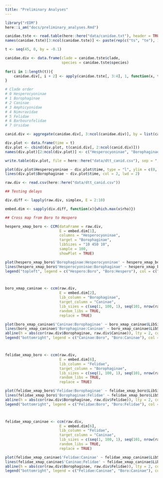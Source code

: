 ```yaml
---
title: "Preliminary Analyses"
---
```



```r

library("rEDM")
here::i_am("docs/preliminary_analyses.Rmd")

canidae.tste <- read.table(here::here("data/canidae.txt"), header = TRUE, sep = "\t")
names(canidae.tste)[3:ncol(canidae.tste)] <- paste(rep(c("ts", "te"), 100), rep(1:100, each = 2), sep = ".")

t <- seq(45, 0, by = -0.1)

canidae.div <- data.frame(clade = canidae.tste$clade,
                          species = canidae.tste$species)
                          
for(i in 1:length(t)){
    canidae.div[, i + 2] <- apply(canidae.tste[, 3:4], 1, function(x, t){t <= x[1] & t >= x[2]}, t = t[i])
}

# Clade order
# 0	Hesperocyoninae
# 1	Borophaginae
# 2	Caninae
# 3	Amphicyonidae
# 4	Nimvravidae
# 5	Felidae
# 6	Barbourofelidae
# 7	Ursidae

canid.div <- aggregate(canidae.div[, 3:ncol(canidae.div)], by = list(canidae.div$clade), FUN = sum)

div.plot <- data.frame(time = t)
div.plot <- cbind(div.plot, t(canid.div[, 2:ncol(canid.div)]))
names(div.plot)[2:ncol(div.plot)] <- c("Hesperocyoninae", "Borophaginae", "Caninae", "Amphicyonidae", "Nimravidae", "Felidae", "Barbourofelidae", "Ursidae")

write.table(div.plot, file = here::here("data/dtt_canid.csv"), sep = ",", quote = FALSE, row.names = FALSE)

plot(div.plot$Hesperocyoninae ~ div.plot$time, type = "l", ylim = c(0, 35), lwd = 2)
lines(div.plot$Borophaginae ~ div.plot$time, col = 2, lwd = 2)

```


```r

raw.div <- read.csv(here::here("data/dtt_canid.csv"))

## Testing delays

div.diff <- lapply(raw.div, simplex, E = 2:10)

embed.dim <- sapply(div.diff, function(x){which.max(x$rho)})

## Cross map from Boro to Hespero

hespero_xmap_boro <- CCM(dataFrame = raw.div,
                         E = embed.dim[1],
                         columns = "Hesperocyoninae",
                         target = "Borophaginae",
                         libSizes = "10 450 10",
                         sample = 100,
                         showPlot = TRUE)

plot(hespero_xmap_boro$'Borophaginae:Hesperocyoninae' ~ hespero_xmap_boro$LibSize, lwd = 3, col = "red", type = "l")
lines(hespero_xmap_boro$'Hesperocyoninae:Borophaginae' ~ hespero_xmap_boro$LibSize, lwd = 3, col = "blue", type = "l")
legend("topleft", legend = c("Hespero:Boro", "Boro:Hespero"), col = c("blue", "red"), lwd = 3)



boro_xmap_caninae <- ccm(raw.div,
                         E = embed.dim[2],
                         lib_column = "Borophaginae",
                         target_column = "Caninae",
                         lib_sizes = c(seq(1, 100, 1), seq(101, nrow(raw.div), 50)),
                         random_libs = TRUE,
                         replace = TRUE)

plot(boro_xmap_caninae$'Caninae:Borophaginae' ~ boro_xmap_caninae$LibSize, lwd = 3, col = "red", type = "b")
lines(boro_xmap_caninae$'Borophaginae:Caninae' ~ boro_xmap_caninae$LibSize, lwd = 3, col = "blue", type = "b")
abline(h = abs(cor(raw.div$Borophaginae, raw.div$Caninae)), lty = 2, col = "black", lwd = 2)
legend("bottomright", legend = c("Caninae:Boro", "Boro:Caninae"), col = c("blue", "red"), lwd = 3)



felidae_xmap_boro <- ccm(raw.div,
                         E = embed.dim[6],
                         lib_column = "Felidae",
                         target_column = "Borophaginae",
                         lib_sizes = c(seq(1, 100, 1), seq(101, nrow(raw.div), 50)),
                         random_libs = TRUE,
                         replace = TRUE)

plot(felidae_xmap_boro$'Felidae:Borophaginae' ~ felidae_xmap_boro$LibSize, lwd = 3, col = "red", type = "b")
lines(felidae_xmap_boro$'Borophaginae:Felidae' ~ felidae_xmap_boro$LibSize, lwd = 3, col = "blue", type = "b")
abline(h = abs(cor(raw.div$Borophaginae, raw.div$Felidae)), lty = 2, col = "black", lwd = 2)
legend("bottomright", legend = c("Felidae:Boro", "Boro:Felidae"), col = c("blue", "red"), lwd = 3)



felidae_xmap_caninae <- ccm(raw.div,
                         E = embed.dim[6],
                         lib_column = "Felidae",
                         target_column = "Caninae",
                         lib_sizes = c(seq(1, 100, 1), seq(101, nrow(raw.div), 50)),
                         random_libs = TRUE,
                         replace = TRUE)

plot(felidae_xmap_caninae$'Felidae:Caninae' ~ felidae_xmap_caninae$LibSize, lwd = 3, col = "red", type = "b")
lines(felidae_xmap_caninae$'Caninae:Felidae' ~ felidae_xmap_caninae$LibSize, lwd = 3, col = "blue", type = "b")
abline(h = abs(cor(raw.div$Borophaginae, raw.div$Felidae)), lty = 2, col = "black", lwd = 2)
legend("bottomright", legend = c("Felidae:Caninae", "Boro:Caninae"), col = c("blue", "red"), lwd = 3)

```
